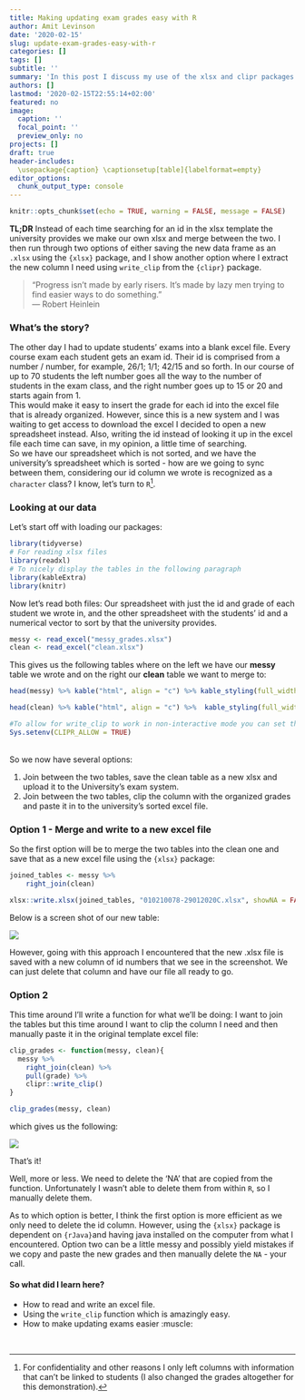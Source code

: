 ```yaml
---
title: Making updating exam grades easy with R
author: Amit Levinson
date: '2020-02-15'
slug: update-exam-grades-easy-with-r
categories: []
tags: []
subtitle: ''
summary: 'In this post I discuss my use of the xlsx and clipr packages for optimizing how I updated students exams'
authors: []
lastmod: '2020-02-15T22:55:14+02:00'
featured: no
image:
  caption: ''
  focal_point: ''
  preview_only: no
projects: []
draft: true
header-includes:
  \usepackage{caption} \captionsetup[table]{labelformat=empty}
editor_options: 
  chunk_output_type: console
---
```


```r
knitr::opts_chunk$set(echo = TRUE, warning = FALSE, message = FALSE)
```

**TL;DR** Instead of each time searching for an id in the xlsx template the university provides we make our own xlsx and merge between the two. I then run through two options of either saving the new data frame as an `.xlsx` using the `{xlsx}` package, and I show another option where I extract the new column I need using `write_clip` from the `{clipr}` package.

> "Progress isn't made by early risers. It's made by lazy men trying to find easier ways to do something.” </br> ― Robert Heinlein

### What's the story?

The other day I had to update students' exams into a blank excel file. Every course exam each student gets an exam id. Their id is comprised from a number / number, for example, 26/1; 1/1; 42/15 and so forth. In our course of up to 70 students the left number goes all the way to the number of students in the exam class, and the right number goes up to 15 or 20 and starts again from 1.   
This would make it easy to insert the grade for each id into the excel file that is already organized. However, since this is a new system and I was waiting to get access to download the excel I decided to open a new spreadsheet instead. Also, writing the id instead of looking it up in the excel file each time can save, in my opinion, a little time of searching.   
So we have our spreadsheet which is not sorted, and we have the university's  spreadsheet which is sorted - how are we going to sync between them, considering our id column we wrote is recognized as a `character` class? I know, let's turn to `R`[^1]. 

### Looking at our data

Let's start off with loading our packages:

```r
library(tidyverse)
# For reading xlsx files
library(readxl)
# To nicely display the tables in the following paragraph
library(kableExtra)
library(knitr)
```

Now let's read both files: Our spreadsheet with just the id and grade of each student we wrote in, and the other spreadsheet with the students' id and a numerical vector to sort by that the university provides.

```r
messy <- read_excel("messy_grades.xlsx")
clean <- read_excel("clean.xlsx")
```

This gives us the following tables where on the left we have our **messy** table we wrote and on the right our **clean** table we want to merge to:

```r
head(messy) %>% kable("html", align = "c") %>% kable_styling(full_width = F, position = "float_left")

head(clean) %>% kable("html", align = "c") %>%  kable_styling(full_width = F, position = "right")

#To allow for write_clip to work in non-interactive mode you can set the #environment variable CLIPR_ALLOW = TRUE:
Sys.setenv(CLIPR_ALLOW = TRUE)
```

<br>
So we now have several options:

1. Join between the two tables, save the clean table as a new xlsx and upload it to the University's exam system.
2. Join between the two tables, clip the column with the organized grades and paste it  in to the university's sorted excel file.


### Option 1 - Merge and write to a new excel file

So the first option will be to merge the two tables into the clean one and save that as a new excel file using the `{xlsx}` package:

```r
joined_tables <- messy %>% 
    right_join(clean)

xlsx::write.xlsx(joined_tables, "010210078-29012020C.xlsx", showNA = FALSE)
```

Below is a screen shot of our new table:

![](/img/ta_efficient/xl.png)

However, going with this approach I encountered that the new .xlsx file is saved with a new column of id numbers that we see in the screenshot. We can just delete that column and have our file all ready to go.

### Option 2

This time around I'll write a function for what we'll be doing: I want to join the tables but this time around I want to clip the column I need and then manually paste it in the original template excel file:

```r
clip_grades <- function(messy, clean){
  messy %>% 
    right_join(clean) %>% 
    pull(grade) %>% 
    clipr::write_clip()
}

clip_grades(messy, clean)
```

which gives us the following:

![](/img/ta_efficient/clipgif.gif)

That's it!

Well, more or less. We need to delete the 'NA' that are copied from the function. Unfortunately I wasn't able to delete them from within `R`, so I manually delete them.

As to which option is better, I think the first option is more efficient as we only need to delete the id column. However, using the `{xlsx}` package is dependent on `{rJava}`and having java installed on the computer from what I encountered. Option two can be a little messy and possibly yield mistakes if we copy and paste the new grades and then manually delete the `NA` - your call.

#### So what did I learn here?

- How to read and write an excel file.
- Using the `write_clip` function which is amazingly easy.
- How to make updating exams easier :muscle:

</br>

[^1]: For confidentiality and other reasons I only left columns with information that can’t be linked to students (I also changed the grades altogether for this demonstration).